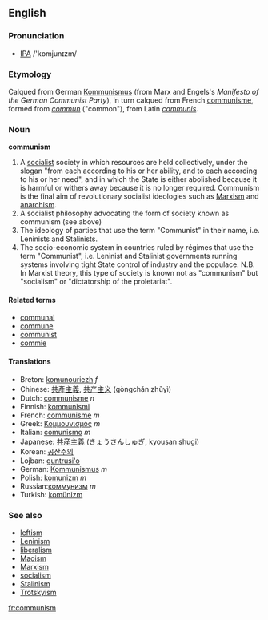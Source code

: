 ==English==
===Pronunciation===
* [[IPA]] /'kɒmjunɪzm/
===Etymology===
Calqued from German [[Kommunismus]] (from Marx and Engels's ''Manifesto of the German Communist Party''), in turn calqued from French [[communisme]], formed from ''[[commun]]'' ("common"), from Latin ''[[communis]]''.

===Noun===
'''communism'''
#A [[socialist]] society in which resources are held collectively, under the slogan "from each according to his or her ability, and to each according to his or her need", and in which the State is either abolished because it is harmful or withers away because it is no longer required.  Communism is the final aim of revolutionary socialist ideologies such as [[Marxism]] and [[anarchism]].
#A socialist philosophy advocating the form of society known as communism (see above)
#The ideology of parties that use the term "Communist" in their name, i.e. Leninists and Stalinists.
#The socio-economic system in countries ruled by régimes that use the term "Communist", i.e. Leninist and Stalinist governments running systems involving tight State control of industry and the populace.  N.B. In Marxist theory, this type of society is known not as "communism" but "socialism" or "dictatorship of the proletariat".

====Related terms====
*[[communal]]
*[[commune]]
*[[communist]]
*[[commie]]

====Translations====
*Breton: [[komunouriezh]] ''f''
*Chinese: [[共產主義]], [[共产主义]] (gòngchǎn zhǔyì)
*Dutch: [[communisme]] ''n''
*Finnish: [[kommunismi]]
*French: [[communisme]] ''m''
*Greek: [[Κομμουνισμός]] ''m''
*Italian: [[comunismo]] ''m''
*Japanese: [[共産主義]] (きょうさんしゅぎ, kyousan shugi)
*Korean: [[공산주의]]
*Lojban: [[guntrusi'o]]
*German: [[Kommunismus]] ''m''
*Polish: [[komunizm]] ''m''
*Russian:[[коммунизм]] ''m''
*Turkish: [[komünizm]]

===See also===
*[[leftism]]
*[[Leninism]]
*[[liberalism]]
*[[Maoism]]
*[[Marxism]]
*[[socialism]]
*[[Stalinism]]
*[[Trotskyism]]

[[fr:communism]]